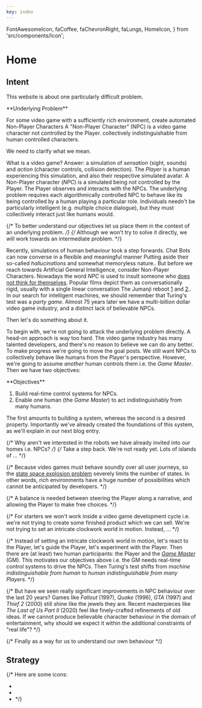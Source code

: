 ```yaml
---
key: index
---
```


  FontAwesomeIcon,
  faCoffee,
  faChevronRight,
  faLungs,
  HomeIcon,
} from 'src/components/Icon';


# Home

## Intent

This website is about one particularly difficult problem. 

<Card id="underlying-problem"> 
**Underlying Problem**

For some video game with a sufficiently rich environment,
create automated Non-Player Characters <SideNote>A "Non-Player Character" (NPC) is a video game character not controlled by the Player.</SideNote>
collectively indistinguishable from human controlled characters.
</Card>

We need to clarify what we mean.

What is a video game?
Answer: a simulation of _sensation_ (sight, sounds) and _action_ (character controls, collision detection).
The _Player_ is a human experiencing this simulation, and also their respective simulated avatar.
A Non-Player character (_NPC_) is a simulated being not controlled by the Player.
The Player observes and interacts with the NPCs.
The underlying problem requires each algorithmically controlled NPC to behave like its being controlled by a human playing a particular role.
Individuals needn't be particularly intelligent (e.g. multiple choice dialogue), but they must collectively interact just like humans would.

{/* To better understand our objectives let us place them in the context of an underlying problem. */}
{/* Although we won't try to solve it directly, we will work towards an intermediate problem. */}

Recently, simulations of human behaviour took a step forwards.
Chat Bots can now converse in a flexible and meaningful manner <SideNote>Putting aside their so-called _hallucinations_ and somewhat memoryless nature.</SideNote>.
But before we reach towards Artificial General Intelligence,
consider Non-Player Characters. 
Nowadays the word _NPC_ is used to insult someone who [does not think for themselves](https://en.wikipedia.org/wiki/NPC_(meme)).
Popular films depict them as conversationally rigid,
usually with a single linear conversation <SideNote>The Jumanji reboot [1](https://en.wikipedia.org/wiki/Jumanji:_Welcome_to_the_Jungle) and [2](https://en.wikipedia.org/wiki/Jumanji:_The_Next_Level).</SideNote>.
In our search for intelligent machines, we should remember that Turing's test was a _party game_.
Almost 75 years later we have a multi-billion dollar video game industry,
and a distinct lack of believable NPCs.

Then let's do something about it.

To begin with,
we're not going to attack the <ScrollTo id="underlying-problem">underlying problem</ScrollTo> directly.
A head-on approach is way too hard.
The video game industry has many talented developers, and there's no reason to believe we can do any better.
To make progress we're going to move the goal posts.
We still want NPCs to collectively behave like humans from the Player's perspective.
However, we're going to assume _another_ human controls them i.e. the _Game Master_.
Then we have two objectives:

<Card>
**Objectives**

1. Build real-time control systems for NPCs.
2. Enable one human (the _Game Master_) to act indistinguishably from many humans.
</Card>

The first amounts to building a system, whereas the second is a desired property.
Importantly we've already created the foundations of this system,
as we'll explain in our next blog entry.

{/* Why aren't we interested in the robots we have already invited into our homes i.e. NPCs? */}
{/* Take a step back. We're not ready yet. Lots of islands of ... */}


{/* Because video games must behave soundly over all user journeys,
so the [state space explosion problem](https://en.wikipedia.org/wiki/Combinatorial_explosion) severely limits the number of states.
In other words, rich environments have a huge number of possibilities which cannot be anticipated by developers. */}

{/* A balance is needed between steering the Player along a narrative,
and allowing the Player to make free choices. */}


{/* For starters we won't work inside a video game development cycle i.e.
we're not trying to create some finished product which we can sell.
We're not trying to set an intricate clockwork world in motion.
Instead, ... */}

{/* Instead of setting an intricate clockwork world in motion,
let's react to the Player,
let's guide the Player,
let's experiment with the Player.
Then there are (at least) two human participants: the Player and the [_Game Master_](https://en.wikipedia.org/wiki/Gamemaster) (GM).
This motivates our objectives above i.e. the GM needs real-time control systems to drive the NPCs.
Then Turing's test shifts from _machine indistinguishable from human_ to _human indistinguishable from many Players_. */}


{/* But have we seen really significant improvements in NPC behaviour over the last 20 years?
Games like _Fallout_ (1997), _Quake_ (1996), _GTA_ (1997) and _Thief 2_ (2000) still shine like the jewels they are.
Recent masterpieces like _The Last of Us Part II_ (2020) feel like finely-crafted refinements of old ideas.
If we cannot produce believable character behaviour in the domain of entertainment,
why should we expect it within the additional constraints of "real life"? */}

{/* Finally as a way for us to understand our own behaviour */}

## Strategy

{/* 
Here are some icons:
- <FontAwesomeIcon icon={faChevronRight} size="1x" />
- <FontAwesomeIcon icon={faCoffee} size="1x" />
- <FontAwesomeIcon icon={faLungs} size="1x" /> */}

